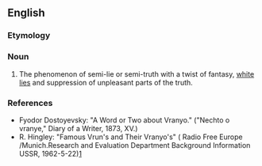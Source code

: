 ==English==

===Etymology===
{{etyl|ru}}
{{etystub}}
{{rfscript|Cyrillic}}

===Noun===
{{en-noun|-}}

# The phenomenon of semi-lie or semi-truth with a twist of fantasy, [[white lie]]s and suppression of unpleasant parts of the truth.
{{rfex}}

===References===
* Fyodor Dostoyevsky: "A Word or Two about Vranyo." ("Nechto o vranye," Diary of a Writer, 1873, XV.)
* R. Hingley: "Famous Vrun's and Their Vranyo's" ( Radio Free Europe /Munich.Research and Evaluation Department Background Information USSR, 1962-5-22)[http://www.osa.ceu.hu/files/holdings/300/8/3/text/60-3-312.shtml]